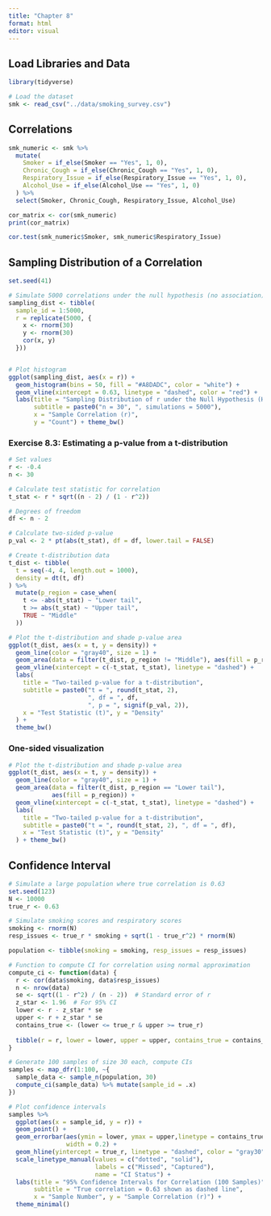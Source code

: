 ---
title: "Chapter 8"
format: html
editor: visual
---

## Load Libraries and Data

```{r}
library(tidyverse)

# Load the dataset
smk <- read_csv("../data/smoking_survey.csv")
```

## Correlations

```{r}
smk_numeric <- smk %>%
  mutate(
    Smoker = if_else(Smoker == "Yes", 1, 0),
    Chronic_Cough = if_else(Chronic_Cough == "Yes", 1, 0),
    Respiratory_Issue = if_else(Respiratory_Issue == "Yes", 1, 0),
    Alcohol_Use = if_else(Alcohol_Use == "Yes", 1, 0)
  ) %>%
  select(Smoker, Chronic_Cough, Respiratory_Issue, Alcohol_Use)

cor_matrix <- cor(smk_numeric)
print(cor_matrix)

cor.test(smk_numeric$Smoker, smk_numeric$Respiratory_Issue)

```

## Sampling Distribution of a Correlation

```{r}
set.seed(41)

# Simulate 5000 correlations under the null hypothesis (no association)
sampling_dist <- tibble(
  sample_id = 1:5000,
  r = replicate(5000, {
    x <- rnorm(30)
    y <- rnorm(30)
    cor(x, y)
  }))


# Plot histogram
ggplot(sampling_dist, aes(x = r)) +
  geom_histogram(bins = 50, fill = "#A8DADC", color = "white") +
  geom_vline(xintercept = 0.63, linetype = "dashed", color = "red") +
  labs(title = "Sampling Distribution of r under the Null Hypothesis (Ho: ρ = 0)",
       subtitle = paste0("n = 30", ", simulations = 5000"),
       x = "Sample Correlation (r)",
       y = "Count") + theme_bw()

```

### Exercise 8.3: Estimating a p-value from a t-distribution

```{r}
# Set values
r <- -0.4
n <- 30

# Calculate test statistic for correlation
t_stat <- r * sqrt((n - 2) / (1 - r^2))

# Degrees of freedom
df <- n - 2

# Calculate two-sided p-value
p_val <- 2 * pt(abs(t_stat), df = df, lower.tail = FALSE)

# Create t-distribution data
t_dist <- tibble(
  t = seq(-4, 4, length.out = 1000),
  density = dt(t, df)
) %>%
  mutate(p_region = case_when(
    t <= -abs(t_stat) ~ "Lower tail",
    t >= abs(t_stat) ~ "Upper tail",
    TRUE ~ "Middle"
  ))

# Plot the t-distribution and shade p-value area
ggplot(t_dist, aes(x = t, y = density)) +
  geom_line(color = "gray40", size = 1) +
  geom_area(data = filter(t_dist, p_region != "Middle"), aes(fill = p_region)) +
  geom_vline(xintercept = c(-t_stat, t_stat), linetype = "dashed") +
  labs(
    title = "Two-tailed p-value for a t-distribution",
    subtitle = paste0("t = ", round(t_stat, 2),
                      ", df = ", df,
                      ", p = ", signif(p_val, 2)),
    x = "Test Statistic (t)", y = "Density"
  ) +
  theme_bw()
```

### One-sided visualization

```{r}
# Plot the t-distribution and shade p-value area
ggplot(t_dist, aes(x = t, y = density)) +
  geom_line(color = "gray40", size = 1) +
  geom_area(data = filter(t_dist, p_region == "Lower tail"),
            aes(fill = p_region)) +
  geom_vline(xintercept = c(-t_stat, t_stat), linetype = "dashed") +
  labs(
    title = "Two-tailed p-value for a t-distribution",
    subtitle = paste0("t = ", round(t_stat, 2), ", df = ", df),
    x = "Test Statistic (t)", y = "Density"
  ) + theme_bw()
```

## Confidence Interval

```{r warning=FALSE}
# Simulate a large population where true correlation is 0.63
set.seed(123)
N <- 10000
true_r <- 0.63

# Simulate smoking scores and respiratory scores
smoking <- rnorm(N)
resp_issues <- true_r * smoking + sqrt(1 - true_r^2) * rnorm(N)

population <- tibble(smoking = smoking, resp_issues = resp_issues)

# Function to compute CI for correlation using normal approximation
compute_ci <- function(data) {
  r <- cor(data$smoking, data$resp_issues)
  n <- nrow(data)
  se <- sqrt((1 - r^2) / (n - 2))  # Standard error of r
  z_star <- 1.96  # For 95% CI
  lower <- r - z_star * se
  upper <- r + z_star * se
  contains_true <- (lower <= true_r & upper >= true_r)
  
  tibble(r = r, lower = lower, upper = upper, contains_true = contains_true)
}

# Generate 100 samples of size 30 each, compute CIs
samples <- map_dfr(1:100, ~{
  sample_data <- sample_n(population, 30)
  compute_ci(sample_data) %>% mutate(sample_id = .x)
})

# Plot confidence intervals
samples %>%
  ggplot(aes(x = sample_id, y = r)) +
  geom_point() +
  geom_errorbar(aes(ymin = lower, ymax = upper,linetype = contains_true),
                width = 0.2) +
  geom_hline(yintercept = true_r, linetype = "dashed", color = "gray30") +
  scale_linetype_manual(values = c("dotted", "solid"),
                        labels = c("Missed", "Captured"),
                        name = "CI Status") +
  labs(title = "95% Confidence Intervals for Correlation (100 Samples)",
       subtitle = "True correlation = 0.63 shown as dashed line",
       x = "Sample Number", y = "Sample Correlation (r)") +
  theme_minimal()

```

## 
